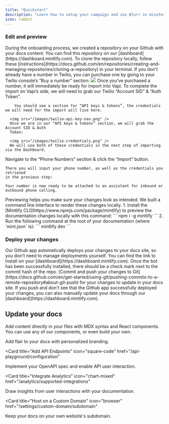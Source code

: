 ```yaml
---
title: "Quickstart"
description: "Learn how to setup your campaign and use Blurr in minutes"
icon: rabbit
---
```


### Edit and preview

<AccordionGroup>
  <Accordion icon="github" title="Import Twilio Phone Numbers">
    During the onboarding process, we created a repository on your Github with
    your docs content. You can find this repository on our
    [dashboard](https://dashboard.mintlify.com). To clone the repository
    locally, follow these
    [instructions](https://docs.github.com/en/repositories/creating-and-managing-repositories/cloning-a-repository)
    in your terminal.
    <AccordionGroup>
      <Accordion icon="terminal" title="Buy a Phone Number via Twilio">
        If you don’t already have a number in Twilio, you can purchase one by
        going to your Twilio console’s “Buy a number” section:
        <img src="/images/buy-phone-number-twilio.png" />
        Once you’ve purchased a number, it will immediately be ready for import
        into Vapi.
      </Accordion>
    </AccordionGroup>
    <AccordionGroup>
      <Accordion icon="terminal" title="Locate Twilio Account SID & Auth Token">
      To complete the import on Vapi’s side, we will need to grab our Twilio “Account SID” & “Auth Token”.

        You should see a section for “API keys & tokens”, the credentials we will need for the import will live here.

      <img src="/images/twilio-api-key-nav.png" />
      Once we are in our “API keys & tokens” section, we will grab the Account SID & Auth
      Token:

      <img src="/images/twilio-credentials.png" />
      We will use both of these credentials in the next step of importing via the Dashboard.

</Accordion>
</AccordionGroup>

<AccordionGroup>
  <Accordion icon="terminal" title="Import via Dashboard">
    Navigate to the “Phone Numbers” section & click the “Import” button.
    
    There you will input your phone number, as well as the credentials you retrieved
    in the previous step:

    Your number is now ready to be attached to an assistant for inbound or outbound phone calling.

  </Accordion>
</AccordionGroup>

  </Accordion>
  <Accordion icon="rectangle-terminal" title="Preview changes">
    Previewing helps you make sure your changes look as intended. We built a
    command line interface to render these changes locally. 1. Install the
    [Mintlify CLI](https://www.npmjs.com/package/mintlify) to preview the
    documentation changes locally with this command: ``` npm i -g mintlify ```
    2. Run the following command at the root of your documentation (where
    `mint.json` is): ``` mintlify dev ```
  </Accordion>
</AccordionGroup>

### Deploy your changes

<AccordionGroup>

<Accordion icon="message-bot" title="Install our Github app">
  Our Github app automatically deploys your changes to your docs site, so you
  don't need to manage deployments yourself. You can find the link to install on
  your [dashboard](https://dashboard.mintlify.com). Once the bot has been
  successfully installed, there should be a check mark next to the commit hash
  of the repo.
</Accordion>
<Accordion icon="rocket" title="Push your changes">
  [Commit and push your changes to
  Git](https://docs.github.com/en/get-started/using-git/pushing-commits-to-a-remote-repository#about-git-push)
  for your changes to update in your docs site. If you push and don't see that
  the Github app successfully deployed your changes, you can also manually
  update your docs through our [dashboard](https://dashboard.mintlify.com).
</Accordion>

</AccordionGroup>

## Update your docs

Add content directly in your files with MDX syntax and React components. You can use any of our components, or even build your own.

<CardGroup>

<Card title="Style Your Docs" icon="paintbrush" href="/settings/global">
  Add flair to your docs with personalized branding.
</Card>

<Card
  title="Add API Endpoints"
  icon="square-code"
  href="/api-playground/configuration"
>
  Implement your OpenAPI spec and enable API user interaction.
</Card>

<Card
  title="Integrate Analytics"
  icon="chart-mixed"
  href="/analytics/supported-integrations"
>
  Draw insights from user interactions with your documentation.
</Card>

<Card
  title="Host on a Custom Domain"
  icon="browser"
  href="/settings/custom-domain/subdomain"
>
  Keep your docs on your own website's subdomain.
</Card>

</CardGroup>
